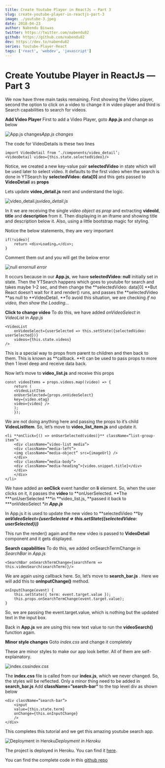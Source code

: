 ```yaml
---
title: Create Youtube Player in ReactJs — Part 3
slug: create-youtube-player-in-reactjs-part-3
image: ./youtube-3.jpeg
date: 2018-04-23
author: Nabendu Biswas
twitter: https://twitter.com/nabendu82
github: https://github.com/nabendu82
dev: https://dev.to/nabendu82
series: Youtube-Player-React
tags: ['react', 'webdev', 'javascript']
---
```


# Create Youtube Player in ReactJs — Part 3

We now have three main tasks remaining. First showing the Video player, second the option to click on a video to change it in video player and third is Search capabilities to search for videos.

**Add Video Player**
First to add a Video Player, goto **App.js** and change as below

![App.js changes](https://cdn-images-1.medium.com/max/2000/1*Q0EFZKZJkKsaGP4kv2VG9w.png)*App.js changes*

The code for VideoDetails is these two lines
```
import VideoDetail from ‘./components/video_detail’;
<VideoDetail video={this.state.selectedVideo}/>
```

Notice, we created a new key-value pair **selectedVideo** in state which will be used later to select video. It defaults to the first video when the search is done in YTSearch by **selectedVideo: data[0]** and this gets passed to **VideoDetail** as **props**

Lets update **video_detail.js** next and understand the logic.

![video_detail.js](https://cdn-images-1.medium.com/max/2000/1*QvuHNFVUMUq9Pf87EUaGUg.png)*video_detail.js*

In it we are receiving the single *video object as prop* and extracting **videoId**, **title** and **description** from it. Then displaying in an iframe and showing title and description below it. Also, using a little bootstrap magic for styling.

Notice the below statements, they are very important
```
if(!video){
    return <div>Loading…</div>;
}
```

Comment them out and you will get the below error

![null error](https://cdn-images-1.medium.com/max/2000/1*uQ29OPUg4BFLaCVWOB3jgA.png)*null error*

It occurs because in our **App.js**, we have **selectedVideo: null** initially set in state. Then the YTSearch happens which goes to youtube for search and takes maybe 1–2 sec, and then change the **selectedVideo: data[0]
**But React doesn’t wait for it and render() runs, and passes the **selectedVideo **as null to **VideoDetail.
**To avoid this situation, we are checking *if no video, then show the Loading…*

**Click to change video**
To do this, we have added *onVideoSelect* in *VideoList* in *App.js*
```
<VideoList
    onVideoSelect={userSelected => this.setState({selectedVideo: userSelected})}
    videos={this.state.videos}
/>
```

This is a special way to props from parent to children and then back to them. This is known as **callback. **It can be used to pass props to more then 1 level deep and receive data back.

Now let’s move to **video_list.js** and receive this props
```
const videoItems = props.videos.map((video) => {
    return (
    <VideoListItem
    onUserSelected={props.onVideoSelect}
    key={video.etag}
    video={video} />
    );
    });
```

We are not doing anything here and passing the props to it’s child **VideoListItem**. So, let’s move to **video_list_item.js** and update it.
```
<li **onClick={() => onUserSelected(video)}** className=”list-group-item”>
    <div className=”video-list media”>
    <div className=”media-left”>
    <img className=”media-object” src={imageUrl} />
    </div>
    <div className=”media-body”>
    <div className=”media-heading”>{video.snippet.title}</div>
    </div>
    </div>
</li>
```
We have added an **onClick** event handler on **li** element. So, when the user clicks on it, it passes the **video** to **onUserSelected.
**The ***onUserSelected ***in **video_list.js, **passed it back to ***onVideoSelect **in **App.js***

In App.js it is used to update the new video to **selectedVideo **by ***onVideoSelect={userSelected => this.setState({selectedVideo: userSelected})}***

This run the render() again and the new video is passed to **VideoDetail** component and it gets displayed.

**Search capabilities**
To do this, we added onSearchTermChange in *SearchBar* in *App.js*
```
<SearchBar onSearchTermChange={searchTerm => this.videoSearch(searchTerm)}/>
```

We are again using callback here. So, let’s move to **search_bar.js** . Here we will add this to **onInputChange()** method.
```
onInputChange(event) {
    this.setState({ term: event.target.value });
    this.props.onSearchTermChange(event.target.value);
}
```
So, we are passing the event.target.value, which is nothing but the updated text in the input box.

Back in **App.js** we are using this new text value to run the **videoSearch()** function again.

**Minor style changes**
Goto *index.css* and change it completely

These are minor styles to make our app look better. All of them are self-explainatory.

![index.css](https://cdn-images-1.medium.com/max/2000/1*Ji0DaLNObSsaaQFEDMEcJQ.png)*index.css*

The **index.css** file is called from our **index.js**, which we never changed. So, the styles will be reflected. Only a minor thing need to be added in **search_bar.js**
Add **className=”search-bar”** to the top level div as shown below
```
<div className=”search-bar”>
    <input
    value={this.state.term}
    onChange={this.onInputChange}
    />
</div>
```
This completes this tutorial and we get this amazing youtube search app.

![Deployment in Heroku](https://cdn-images-1.medium.com/max/5752/1*q_TlDwZKykQ2Ixh4DuONLA.png)*Deployment in Heroku*

The project is deployed in Heroku. You can find it [here](https://nameless-dusk-36203.herokuapp.com/).

You can find the complete code in this [github repo](https://github.com/nabendu82/youtube-player)
